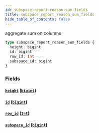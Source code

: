 ```yaml
---
id: subspace-report-reason-sum-fields
title: subspace_report_reason_sum_fields
hide_table_of_contents: false
---
```


aggregate sum on columns

```graphql
type subspace_report_reason_sum_fields {
  height: bigint
  id: bigint
  row_id: Int
  subspace_id: bigint
}
```

### Fields

#### [`height`](#) ([`bigint`](/07-graphql/scalars/bigint))

#### [`id`](#) ([`bigint`](/07-graphql/scalars/bigint))

#### [`row_id`](#) ([`Int`](/07-graphql/scalars/int))

#### [`subspace_id`](#) ([`bigint`](/07-graphql/scalars/bigint))
